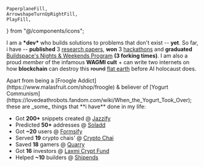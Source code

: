 	PaperplaneFill,
	ArrowshapeTurnUpRightFill,
	PlayFill,
} from "@/components/icons";

<Para /> I am a **\*dev\*** who builds solutions to problems that don't exist -- **yet**. So far, i have -- **published** 3 <Hoverable navtext="caution -- nerdy stuff ahead">[research papers<Internal />](/research)</Hoverable>, **won** 3 <Hoverable navtext="tbh, i go for free food">[hackathons<Internal/>](/hackathons)</Hoverable> and **graduated** <Hoverable navtext="my fav cult">[Buildspace's Nights & Weekends Program<Internal/>](/buildspace)</Hoverable> **(3 forking times)**. <Hide> I am also a proud _member_ of the infamous **WAGMI cult** + can write two internets on how **blockchain** can destroy this <Strike>round</Strike> <Hoverable navtext="earth is flat, period">[flat earth<External />](https://en.wikipedia.org/wiki/Flat_Earth)</Hoverable> before AI holocaust does. </Hide>

<div className="space-y-3">
Apart from being a <Hoverable navtext="i plead guilty">[Froogle Addict<External />](https://www.malasfruit.com/shop/froogle)</Hoverable> & believer of <Hoverable navtext="if you hate yogurt, we can't be friends -- sorry">[Yogurt Communism<External />](https://lovedeathrobots.fandom.com/wiki/When_the_Yogurt_Took_Over)</Hoverable>; these are _some_ things that **i have** done in my life: 

-   Got **200+** snippets created @ <Hoverable navtext="jazzify.in">[Jazzify<Gtfol />](https://jazzify.in/)</Hoverable>
-   Predicted **50+** addresses @ <Hoverable navtext="soladd.vercel.app">[Soladd<Gtfol />](https://soladd.vercel.app/)</Hoverable>
-   Got **~20** users @ <Hoverable navtext="formsify.vercel.app">[Formsify<Gtfol />](https://formsify.vercel.app/)</Hoverable>
-   Served **19** crypto chais' @ <Hoverable navtext="crypto-chai.vercel.app">[Crypto Chai<Gtfol />](https://crypto-chai.vercel.app/)</Hoverable>
-   Saved **18** gamers @ <Hoverable navtext="quarry.vercel.app">[Quarry<Gtfol />](https://quarry.vercel.app/)</Hoverable>
-   Got **16** investors @ <Hoverable navtext="laxmi-crypt-fund.vercel.app">[Laxmi Crypt Fund<Gtfol />](https://laxmi-crypt-fund.vercel.app/)</Hoverable>
-   Helped **~10** builders @ <Hoverable navtext="shipends.vercel.app">[Shipends<Gtfol />](https://shipends.vercel.app/)</Hoverable>
</div>
